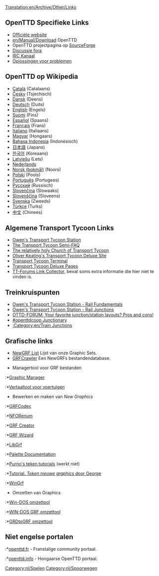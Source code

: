 [[Translation:en/Archive/Other/Links]]
{{nl/Inhoudsopgave}}

==OpenTTD Specifieke Links==
*[http://www.openttd.org Officiële website]
*[[en/Manual/Download]] OpenTTD
*OpenTTD projectpagina op [http://sourceforge.net/projects/openttd SourceForge]
*[http://www.tt-forums.net/viewforum.php?f=55 Discussie fora]
*[irc://irc.oftc.net/openttd IRC Kanaal]
*[[nl/Archive/Other/Oplossingen voor problemen|Oplossingen voor problemen]]

==OpenTTD op Wikipedia==
*[http://ca.wikipedia.org/wiki/OpenTTD Català] (Catalaans)
*[http://cs.wikipedia.org/wiki/OpenTTD Česky] (Tsjechisch)
*[http://de.wikipedia.org/wiki/OpenTTD Dansk] (Deens)
*[http://de.wikipedia.org/wiki/OpenTTD Deutsch] (Duits)
*[http://en.wikipedia.org/wiki/OpenTTD English] (Engels)
*[http://fi.wikipedia.org/wiki/OpenTTD Suomi] (Fins)
*[http://es.wikipedia.org/wiki/OpenTTD Español] (Spaans)
*[http://fr.wikipedia.org/wiki/OpenTTD Français] (Frans)
*[http://it.wikipedia.org/wiki/Transport_Tycoon Italiano] (Italiaans)
*[http://hu.wikipedia.org/wiki/OpenTTD Magyar] (Hongaars)
*[http://id.wikipedia.org/wiki/OpenTTD Bahasa Indonesia] (Indonesisch)
*[http://ja.wikipedia.org/wiki/OpenTTD 日本語] (Japans)
*[http://ko.wikipedia.org/wiki/OpenTTD 한국어] (Koreaans)
*[http://lv.wikipedia.org/wiki/OpenTTD Latviešu] (Lets)
*[http://nl.wikipedia.org/wiki/OpenTTD Nederlands]
*[http://no.wikipedia.org/wiki/OpenTTD Norsk (bokmål)] (Noors)
*[http://pl.wikipedia.org/wiki/OpenTTD Polski] (Pools)
*[http://pt.wikipedia.org/wiki/OpenTTD Português] (Portugees)
*[http://ru.wikipedia.org/wiki/OpenTTD Русский] (Russisch)
*[http://sk.wikipedia.org/wiki/OpenTTD Slovenčina] (Slowaaks)
*[http://sl.wikipedia.org/wiki/OpenTTD Slovenščina] (Sloveens)
*[http://sv.wikipedia.org/wiki/OpenTTD Svenska] (Zweeds)
*[http://tr.wikipedia.org/wiki/OpenTTD Türkçe] (Turks)
*[http://zh.wikipedia.org/wiki/OpenTTD 中文] (Chinees)

==Algemene Transport Tycoon Links==
*[http://www.transporttycoon.net/ Owen's Transport Tycoon Station]
*[http://i-want-a-website.com/about-tt/ The Transport Tycoon Semi-FAQ]
*[http://www.nylon.net/ttd/index.html The relatively holy Church of Transport Tycoon]
*[http://o-keating.com/ttd/ Oliver Keating's Transport Tycoon Deluxe Site]
*[http://www.tt-terminal.co.uk Transport Tycoon Terminal]
*[http://www.tycoongames.net/ttdpages.html Transport Tycoon Deluxe Pages]
*[http://linkage.tt-forums.net/ TT-Forums Link Collector], bevat soms extra informatie die hier niet te vinden is.

== Treinkruispunten ==
* [http://www.transporttycoon.net/rail Owen's Transport Tycoon Station - Rail Fundamentals]
* [http://www.transporttycoon.net/junctions Owen's Transport Tycoon Station - Rail Junctions]
* [http://www.tt-forums.net/viewtopic.php?p=251709#251709 OTTD-FORUM: Your favorite junction/station layouts? Pros and cons!]
* [http://openttdcoop.ppcis.org/wiki/index.php/Junctionary #openttdcoop Junctionary]
* [[:Category:en/Train Junctions]]

==Grafische links==
* [[en/Community/NewGRF List|NewGRF List]] Lijst van onze Graphic Sets.
* [http://grfcrawler.tt-forums.net/ GRFCrawler] Een NewGRFs bestandendatabase.

*Managertool voor GRF bestanden
:*[http://ttdpatch.de.vu Graphic Manager]
:*[http://www.antp.be/ttd/ Vertaaltool voor voertuigen]

*Bewerken en maken van ''New Graphics''
:*[http://dev.openttdcoop.org/projects/grfcodec/ GRFCodec]
:*[http://dev.openttdcoop.org/projects/nforenum/ NFORenum]
:*[http://www.tt-forums.net/viewtopic.php?t=6326 GRF Creator]
:*[http://www.andreszsogon.com/grf-wizard/ GRF Wizard]
:*[http://www.tt-forums.net/viewtopic.php?t=4968 LibGrf]
:*[http://www.tt-forums.net/viewtopic.php?t=6002 Palette Documentation]
:*[http://users.tt-forums.net/purno/PDT/index.php Purno's teken tutorials]   (werkt niet) 
:*[http://wiki.ttdpatch.net/tiki-index.php?page=DrawingSprites Tutorial. ''Teken nieuwe graphics'' door George]
:*[http://ade.se/projects/wingrf/wingrf.zip WinGrf]

*Omzetten van Graphics
:*[http://www.tt-forums.net/viewtopic.php?t=4447 Win-DOS omzettool]
:*[http://www.tt-forums.net/viewtopic.php?p=236890#236890 WIN-DOS GRF omzettool]
:*[http://www.tt-forums.net/viewtopic.php?t=5226 GRDtoGRF omzettool]

==Niet engelse portalen==
:*[http://www.openttd.fr openttd.fr] - Franstalige community portaal.
:*[http://www.openttd.info openttd.info] - Hongaarse OpenTTD portaal.

[[Category:nl/Spelen]]
[[Category:nl/Spoorwegen]]